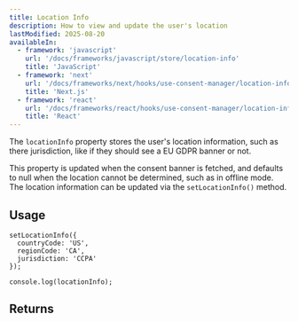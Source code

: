 ```yaml
---
title: Location Info
description: How to view and update the user's location
lastModified: 2025-08-20
availableIn:
  - framework: 'javascript'
    url: '/docs/frameworks/javascript/store/location-info'
    title: 'JavaScript'
  - framework: 'next'
    url: '/docs/frameworks/next/hooks/use-consent-manager/location-info'
    title: 'Next.js'
  - framework: 'react'
    url: '/docs/frameworks/react/hooks/use-consent-manager/location-info'
    title: 'React'
---
```


The `locationInfo` property stores the user's location information, such as there jurisdiction, like if they should see a EU GDPR banner or not.

This property is updated when the consent banner is fetched, and defaults to null when the location cannot be determined, such as in offline mode.
The location information can be updated via the `setLocationInfo()` method.

## Usage

```tsx
setLocationInfo({
  countryCode: 'US',
  regionCode: 'CA',
  jurisdiction: 'CCPA'
});

console.log(locationInfo);
```

## Returns

<AutoTypeTable path="./packages/core/src/index.ts" name="LocationInfo" />